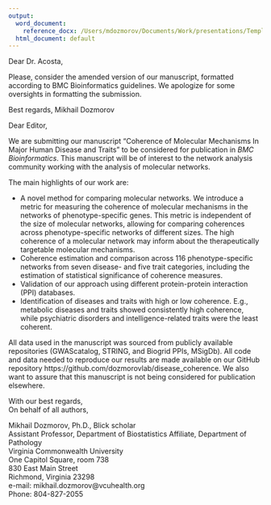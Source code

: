 ```yaml
---
output:
  word_document:
    reference_docx: /Users/mdozmorov/Documents/Work/presentations/Templates/grant_template/styles.doc/NSF_grant_style.docx
  html_document: default
---
```


Dear Dr. Acosta,

Please, consider the amended version of our manuscript, formatted according to BMC Bioinformatics guidelines. We apologize for some oversights in formatting the submission.

Best regards,
Mikhail Dozmorov

Dear Editor,

We are submitting our manuscript "Coherence of Molecular Mechanisms In Major Human Disease and Traits" to be considered for publication in _BMC Bioinformatics_. This manuscript will be of interest to the network analysis community working with the analysis of molecular networks.

The main highlights of our work are:

- A novel method for comparing molecular networks. We introduce a metric for measuring the coherence of molecular mechanisms in the networks of phenotype-specific genes. This metric is independent of the size of molecular networks, allowing for comparing coherences across phenotype-specific networks of different sizes. The high coherence of a molecular network may inform about the therapeutically targetable molecular mechanisms.
- Coherence estimation and comparison across 116 phenotype-specific networks from seven disease- and five trait categories, including the estimation of statistical significance of coherence measures.
- Validation of our approach using different protein-protein interaction (PPI) databases.
- Identification of diseases and traits with high or low coherence. E.g., metabolic diseases and traits showed consistently high coherence, while psychiatric disorders and intelligence-related traits were the least coherent.

All data used in the manuscript was sourced from publicly available repositories (GWAScatalog, STRING, and Biogrid PPIs, MSigDb). All code and data needed to reproduce our results are made available on our GitHub repository https://github.com/dozmorovlab/disease_coherence. We also want to assure that this manuscript is not being considered for publication elsewhere.

With our best regards,  
On behalf of all authors,

Mikhail Dozmorov, Ph.D., Blick scholar  
Assistant Professor,  Department of Biostatistics 
Affiliate, Department of Pathology  
Virginia Commonwealth University  
One Capitol Square, room 738  
830 East Main Street  
Richmond,  Virginia  23298  
e-mail:  mikhail.dozmorov@vcuhealth.org  
Phone: 804-827-2055  
